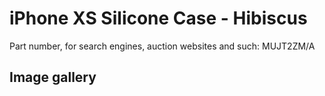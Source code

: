 
# iPhone XS Silicone Case - Hibiscus

Part number, for search engines, auction websites and such: MUJT2ZM/A

## Image gallery

<div style={{ width: '100%', maxWidth: '768px' }}>
<GalleryComponent
    images={[
      {
        original: "/everysource/MUJT2.webp",
        thumbnail: "/everypreview/MUJT2.webp",
      },
      {
        original: "/everysource/MUJT2_AV1_GOLD.webp",
        thumbnail: "/everypreview/MUJT2_AV1_GOLD.webp",
      },
      {
        original: "/everysource/MUJT2_AV1_SILVER.webp",
        thumbnail: "/everypreview/MUJT2_AV1_SILVER.webp",
      },
      {
        original: "/everysource/MUJT2_AV1_SPACE_GRAY.webp",
        thumbnail: "/everypreview/MUJT2_AV1_SPACE_GRAY.webp",
      },
      {
        original: "/everysource/MUJT2_AV2.webp",
        thumbnail: "/everypreview/MUJT2_AV2.webp",
      }
    ]}
  />
</div>